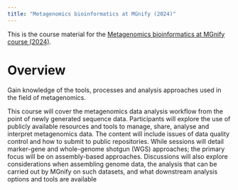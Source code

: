 ```yaml
---
title: "Metagenomics bioinformatics at MGnify (2024)"
---
```


This is the course material for the [Metagenomics bioinformatics at MGnify course (2024)](https://www.ebi.ac.uk/training/events/metagenomics-bioinformatics-mgnify/).

# Overview

Gain knowledge of the tools, processes and analysis approaches used in the field of metagenomics.

This course will cover the metagenomics data analysis workflow from the point of newly generated sequence data. Participants will explore the use of publicly available resources and tools to manage, share, analyse and interpret metagenomics data. The content will include issues of data quality control and how to submit to public repositories. While sessions will detail marker-gene and whole-genome shotgun (WGS) approaches; the primary focus will be on assembly-based approaches. Discussions will also explore considerations when assembling genome data, the analysis that can be carried out by MGnify on such datasets, and what downstream analysis options and tools are available